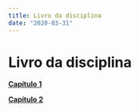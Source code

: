 ```yaml
---
title: Livro da disciplina
date: "2020-03-31"
---
```


<h1 class="titulo">
  Livro da disciplina
</h1>

<b>[Capítulo 1](/livro/cpt1/1-primeiro.html)</b>

<!-- <p><b><font size="15" color:"#000000">[Capítulo 1](/livro/cpt1/1-primeiro.html)</font></b></p> -->

<!-- <p><b><font size="7" color="#00ff00">[Capítulo 1](/livro/cpt1/1-primeiro.html)</font></b></p> -->

<b>[Capítulo 2](/livro/cpt2/_book/ch1_intro.html)</b>


 